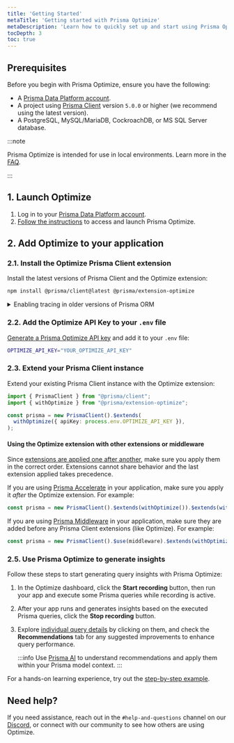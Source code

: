 ```yaml
---
title: 'Getting Started'
metaTitle: 'Getting started with Prisma Optimize'
metaDescription: 'Learn how to quickly set up and start using Prisma Optimize.'
tocDepth: 3
toc: true
---
```


## Prerequisites

Before you begin with Prisma Optimize, ensure you have the following:

- A [Prisma Data Platform account](https://console.prisma.io/optimize?utm_source=docs&utm_medium=optimize-page).
- A project using [Prisma Client](/orm/prisma-client) version `5.0.0` or higher (we recommend using the latest version).
- A PostgreSQL, MySQL/MariaDB, CockroachDB, or MS SQL Server database.

:::note

Prisma Optimize is intended for use in local environments. Learn more in the [FAQ](/optimize/faq#can-i-use-prisma-optimize-in-production).

:::

## 1. Launch Optimize

1. Log in to your [Prisma Data Platform account](https://console.prisma.io/optimize?utm_source=docs&utm_medium=optimize-page).
2. <a href="/docs/platform/about#accessing-the-optimize-dashboard" target="_blank">Follow the instructions</a> to access and launch Prisma Optimize.

## 2. Add Optimize to your application

### 2.1. Install the Optimize Prisma Client extension

Install the latest versions of Prisma Client and the Optimize extension:

```bash
npm install @prisma/client@latest @prisma/extension-optimize
```

<details>
<summary>Enabling tracing in older versions of Prisma ORM</summary>

For versions of Prisma ORM between `4.2.0` and `6.1.0`, you need to enable the `tracing` preview feature in your Prisma schema file.

```prisma
generator client {
  provider = "prisma-client-js"
  previewFeatures = ["tracing"]
}
```

</details>

### 2.2. Add the Optimize API Key to your `.env` file

<a href="/docs/platform/about#generating-an-optimize-api-key" target="_blank">Generate a Prisma Optimize API key</a> and add it to your `.env` file:

```bash
OPTIMIZE_API_KEY="YOUR_OPTIMIZE_API_KEY"
```

### 2.3. Extend your Prisma Client instance

Extend your existing Prisma Client instance with the Optimize extension:

```ts
import { PrismaClient } from "@prisma/client";
import { withOptimize } from "@prisma/extension-optimize";

const prisma = new PrismaClient().$extends(
  withOptimize({ apiKey: process.env.OPTIMIZE_API_KEY }),
);
```

#### Using the Optimize extension with other extensions or middleware

Since [extensions are applied one after another](/orm/prisma-client/client-extensions#conflicts-in-combined-extensions), make sure you apply them in the correct order. Extensions cannot share behavior and the last extension applied takes precedence.

If you are using [Prisma Accelerate](/accelerate) in your application, make sure you apply it _after_ the Optimize extension. For example:

```ts
const prisma = new PrismaClient().$extends(withOptimize()).$extends(withAccelerate())
```

If you are using [Prisma Middleware](/orm/prisma-client/client-extensions/middleware) in your application, make sure they are added before any Prisma Client extensions (like Optimize). For example:

```ts
const prisma = new PrismaClient().$use(middleware).$extends(withOptimize())
```

### 2.5. Use Prisma Optimize to generate insights

Follow these steps to start generating query insights with Prisma Optimize:

1. In the Optimize dashboard, click the **Start recording** button, then run your app and execute some Prisma queries while recording is active.
2. After your app runs and generates insights based on the executed Prisma queries, click the **Stop recording** button.
3. Explore [individual query details](/optimize/recordings#data-captured-in-a-recording-session) by clicking on them, and check the **Recommendations** tab for any suggested improvements to enhance query performance.

   :::info
   Use [Prisma AI](/optimize/prisma-ai) to understand recommendations and apply them within your Prisma model context.
   :::

For a hands-on learning experience, try out the [step-by-step example](https://github.com/prisma/prisma-examples/tree/latest/optimize/starter).

## Need help?

If you need assistance, reach out in the `#help-and-questions` channel on our [Discord](https://pris.ly/discord), or connect with our community to see how others are using Optimize.
